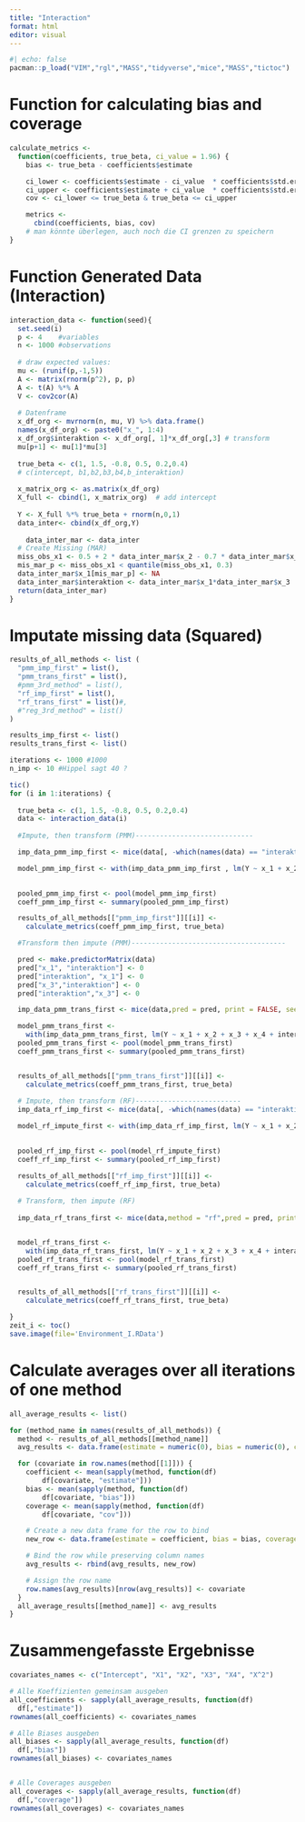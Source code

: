 ---
title: "Interaction"
format: html
editor: visual
---

```{r}
#| echo: false
pacman::p_load("VIM","rgl","MASS","tidyverse","mice","MASS","tictoc")
```

# Function for calculating bias and coverage

```{r}
calculate_metrics <-
  function(coefficients, true_beta, ci_value = 1.96) {
    bias <- true_beta - coefficients$estimate

    ci_lower <- coefficients$estimate - ci_value  * coefficients$std.error
    ci_upper <- coefficients$estimate + ci_value  * coefficients$std.error
    cov <- ci_lower <= true_beta & true_beta <= ci_upper

    metrics <-
      cbind(coefficients, bias, cov) 
    # man könnte überlegen, auch noch die CI grenzen zu speichern
}
```

# Function Generated Data (Interaction)

```{r}
interaction_data <- function(seed){
  set.seed(i)
  p <- 4    #variables
  n <- 1000 #observations
  
  # draw expected values:
  mu <- (runif(p,-1,5))
  A <- matrix(rnorm(p^2), p, p)
  A <- t(A) %*% A             
  V <- cov2cor(A)           
  
  # Datenframe
  x_df_org <- mvrnorm(n, mu, V) %>% data.frame()
  names(x_df_org) <- paste0("x_", 1:4)
  x_df_org$interaktion <- x_df_org[, 1]*x_df_org[,3] # transform
  mu[p+1] <- mu[1]*mu[3]
  
  true_beta <- c(1, 1.5, -0.8, 0.5, 0.2,0.4)  
  # c(intercept, b1,b2,b3,b4,b_interaktion)
  
  x_matrix_org <- as.matrix(x_df_org)
  X_full <- cbind(1, x_matrix_org)  # add intercept
  
  Y <- X_full %*% true_beta + rnorm(n,0,1)
  data_inter<- cbind(x_df_org,Y)
  
    data_inter_mar <- data_inter
  # Create Missing (MAR)
  miss_obs_x1 <- 0.5 + 2 * data_inter_mar$x_2 - 0.7 * data_inter_mar$x_3 + rnorm(n, 0, 3)
  mis_mar_p <- miss_obs_x1 < quantile(miss_obs_x1, 0.3)
  data_inter_mar$x_1[mis_mar_p] <- NA
  data_inter_mar$interaktion <- data_inter_mar$x_1*data_inter_mar$x_3
  return(data_inter_mar)
}
```

# Imputate missing data (Squared)

```{r}
results_of_all_methods <- list (
  "pmm_imp_first" = list(),
  "pmm_trans_first" = list(),
  #pmm_3rd_method" = list(),
  "rf_imp_first" = list(),
  "rf_trans_first" = list()#,
  #"reg_3rd_method" = list()
)

results_imp_first <- list()
results_trans_first <- list()

iterations <- 1000 #1000
n_imp <- 10 #Hippel sagt 40 ?

tic()
for (i in 1:iterations) {
  
  true_beta <- c(1, 1.5, -0.8, 0.5, 0.2,0.4) 
  data <- interaction_data(i)
  
  #Impute, then transform (PMM)-----------------------------

  imp_data_pmm_imp_first <- mice(data[, -which(names(data) == "interaktion")], seed = i, m = n_imp)

  model_pmm_imp_first <- with(imp_data_pmm_imp_first , lm(Y ~ x_1 + x_2 + x_3 + x_4 + x_1*x_3))

  
  pooled_pmm_imp_first <- pool(model_pmm_imp_first)
  coeff_pmm_imp_first <- summary(pooled_pmm_imp_first)

  results_of_all_methods[["pmm_imp_first"]][[i]] <-
    calculate_metrics(coeff_pmm_imp_first, true_beta)

  #Transform then impute (PMM)--------------------------------------

  pred <- make.predictorMatrix(data)
  pred["x_1", "interaktion"] <- 0
  pred["interaktion", "x_1"] <- 0
  pred["x_3","interaktion"] <- 0
  pred["interaktion","x_3"] <- 0

  imp_data_pmm_trans_first <- mice(data,pred = pred, print = FALSE, seed = i, m = n_imp)

  model_pmm_trans_first <-
    with(imp_data_pmm_trans_first, lm(Y ~ x_1 + x_2 + x_3 + x_4 + interaktion))
  pooled_pmm_trans_first <- pool(model_pmm_trans_first)
  coeff_pmm_trans_first <- summary(pooled_pmm_trans_first)


  results_of_all_methods[["pmm_trans_first"]][[i]] <-
    calculate_metrics(coeff_pmm_trans_first, true_beta)
  
  # Impute, then transform (RF)--------------------------
  imp_data_rf_imp_first <- mice(data[, -which(names(data) == "interaktion")],method = "rf", seed = i, m = n_imp)

  model_rf_impute_first <- with(imp_data_rf_imp_first, lm(Y ~ x_1 + x_2 + x_3 + x_4 + x_1*x_3))

  
  pooled_rf_imp_first <- pool(model_rf_impute_first)
  coeff_rf_imp_first <- summary(pooled_rf_imp_first)

  results_of_all_methods[["rf_imp_first"]][[i]] <-
    calculate_metrics(coeff_rf_imp_first, true_beta)
  
  # Transform, then impute (RF)
  
  imp_data_rf_trans_first <- mice(data,method = "rf",pred = pred, print = FALSE, seed = i, m = n_imp)


  model_rf_trans_first <-
    with(imp_data_rf_trans_first, lm(Y ~ x_1 + x_2 + x_3 + x_4 + interaktion))
  pooled_rf_trans_first <- pool(model_rf_trans_first)
  coeff_rf_trans_first <- summary(pooled_rf_trans_first)


  results_of_all_methods[["rf_trans_first"]][[i]] <-
    calculate_metrics(coeff_rf_trans_first, true_beta)

}
zeit_i <- toc()
save.image(file='Environment_I.RData')

```

# Calculate averages over all iterations of one method

```{r}

all_average_results <- list()

for (method_name in names(results_of_all_methods)) {
  method <- results_of_all_methods[[method_name]]
  avg_results <- data.frame(estimate = numeric(0), bias = numeric(0), coverage = numeric(0))

  for (covariate in row.names(method[[1]])) {
    coefficient <- mean(sapply(method, function(df)
        df[covariate, "estimate"]))
    bias <- mean(sapply(method, function(df)
        df[covariate, "bias"]))
    coverage <- mean(sapply(method, function(df)
        df[covariate, "cov"]))

    # Create a new data frame for the row to bind
    new_row <- data.frame(estimate = coefficient, bias = bias, coverage = coverage)

    # Bind the row while preserving column names
    avg_results <- rbind(avg_results, new_row)

    # Assign the row name
    row.names(avg_results)[nrow(avg_results)] <- covariate
  }
  all_average_results[[method_name]] <- avg_results
}

```

# Zusammengefasste Ergebnisse

```{r}
covariates_names <- c("Intercept", "X1", "X2", "X3", "X4", "X^2")

# Alle Koeffizienten gemeinsam ausgeben
all_coefficients <- sapply(all_average_results, function(df)
  df[,"estimate"])
rownames(all_coefficients) <- covariates_names

# Alle Biases ausgeben
all_biases <- sapply(all_average_results, function(df)
  df[,"bias"])
rownames(all_biases) <- covariates_names


# Alle Coverages ausgeben
all_coverages <- sapply(all_average_results, function(df)
  df[,"coverage"])
rownames(all_coverages) <- covariates_names

```

